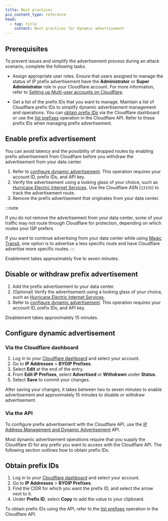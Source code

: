 ```yaml
---
title: Best practices
pcx_content_type: reference
head:
  - tag: title
    content: Best practices for dynamic advertisement
---
```



## Prerequisites

To prevent issues and simplify the advertisement process during an attack scenario, complete the following tasks.

- Assign appropriate user roles. Ensure that users assigned to manage the status of IP prefix advertisement have the **Administrator** or **Super Administrator** role in your Cloudflare account. For more information, refer to [Setting up Multi-user accounts on Cloudflare](/fundamentals/manage-members/).

- Get a list of the prefix IDs that you want to manage. Maintain a list of Cloudflare prefix IDs to simplify dynamic advertisement management and operations. You can [obtain prefix IDs](#obtain-prefix-ids) via the Cloudflare dashboard or use the [list prefixes](/api/resources/addressing/subresources/prefixes/methods/list/) operation in the Cloudflare API. Refer to these prefix IDs when managing prefix advertisement.

## Enable prefix advertisement

You can avoid latency and the possibility of dropped routes by enabling prefix advertisement from Cloudflare before you withdraw the advertisement from your data center.

1. Refer to [configure dynamic advertisement](#configure-dynamic-advertisement). This operation requires your account ID, prefix IDs, and API key.
2. Verify the advertisement using a looking glass of your choice, such as [Hurricane Electric Internet Services](https://lg.he.net/). Use the Cloudflare ASN (`13335`) to track the advertisement route.
3. Remove the prefix advertisement that originates from your data center.

:::note

If you do not remove the advertisement from your data center, some of your traffic may not route through Cloudflare for protection, depending on which routes your ISP prefers.

If you want to continue advertising from your data center while using [Magic Transit](/magic-transit/), one option is to advertise a less specific route and have Cloudflare advertise more specific routes.
:::

Enablement takes approximately five to seven minutes.

## Disable or withdraw prefix advertisement

1. Add the prefix advertisement to your data center.
2. (Optional) Verify the advertisement using a looking glass of your choice, such as [Hurricane Electric Internet Services](https://lg.he.net/).
3. Refer to [configure dynamic advertisement](#configure-dynamic-advertisement). This operation requires your account ID, prefix IDs, and API key.

Disablement takes approximately 15 minutes.

## Configure dynamic advertisement

### Via the Cloudflare dashboard

1. Log in to your [Cloudflare dashboard](https://dash.cloudflare.com/) and select your account.
2. Go to **IP Addresses** > **BYOIP Prefixes**.
3. Select **Edit** at the end of the entry.
4. From **Edit IP Prefixes**, select **Advertised** or **Withdrawn** under **Status**.
5. Select **Save** to commit your changes.

After saving your changes, it takes between two to seven minutes to enable advertisement and approximately 15 minutes to disable or withdraw advertisement.

### Via the API

To configure prefix advertisement with the Cloudflare API, use the [IP Address Management and Dynamic Advertisement](/api/resources/addressing/subresources/prefixes/subresources/advertisement_status/methods/edit/) API.

Most dynamic advertisement operations require that you supply the Cloudflare ID for any prefix you want to access with the Cloudflare API. The following section outlines how to obtain prefix IDs.

## Obtain prefix IDs

<Tabs syncKey="dashPlusAPI"> <TabItem label="Dashboard">

1. Log in to your [Cloudflare dashboard](https://dash.cloudflare.com/) and select your account.
2. Go to **IP Addresses** > **BYOIP Prefixes**.
3. Find the CIDR for which you want the prefix ID, and select the arrow next to it.
4. Under **Prefix ID**, select **Copy** to add the value to your clipboard.

</TabItem> <TabItem label="API">

To obtain prefix IDs using the API, refer to the [list prefixes](/api/resources/addressing/subresources/prefixes/methods/list/) operation in the Cloudflare API.

</TabItem> </Tabs>
